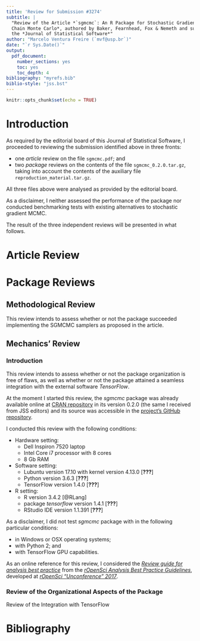 ```yaml
---
title: 'Review for Submission #3274'
subtitle: |
  "Review of the Article *`sgmcmc`: An R Package for Stochastic Gradient Markov
  Chain Monte Carlo*, authored by Baker, Fearnhead, Fox & Nemeth and submitted to
  the *Journal of Statistical Software*"
author: "Marcelo Ventura Freire (`mvf@usp.br`)"
date: "`r Sys.Date()`"
output: 
  pdf_document: 
    number_sections: yes
    toc: yes
    toc_depth: 4
bibliography: "myrefs.bib"
biblio-style: "jss.bst"
---
```


```r
knitr::opts_chunk$set(echo = TRUE)
```

# Introduction

As required by the editorial board of this Journal of Statistical Software, I proceeded to reviewing the submission identified above in three fronts: 

- one *article* review on the file `sgmcmc.pdf`; and 
- two *package* reviews on the contents of the file `sgmcmc_0.2.0.tar.gz`, taking into account the contents of the auxiliary file `reproduction_material.tar.gz`.

All three files above were analysed as provided by the editorial board.

As a disclaimer, I neither assessed the performance of the package nor conducted benchmarking tests with existing alternatives to stochastic gradient MCMC.

The result of the three independent reviews will be presented in what follows.

# Article Review



# Package Reviews

## Methodological Review

This review intends to assess whether or not the package succeeded implementing the SGMCMC samplers as proposed in the article.




## Mechanics’ Review

### Introduction

This review intends to assess whether or not the package organization is free of flaws, as well as whether or not the package attained a seamless integration with the external software *TensorFlow*.

At the moment I started this review, the *sgmcmc* package was already available online at [CRAN repository](https://cran.r-project.org/web/packages/sgmcmc/index.html) in its version 0.2.0 (the same I received from JSS editors) and its source was accessible in the [project's GitHub repository](https://github.com/STOR-i/sgmcmc).

I conducted this review with the following conditions:

- Hardware setting: 
    - Dell Inspiron 7520 laptop
    - Intel Core i7 processor with 8 cores
    - 8 Gb RAM
- Software setting:
    - Lubuntu version 17.10 with kernel version 4.13.0  [**???**]
    - Python version 3.6.3 [**???**]
    - TensorFlow version 1.4.0 [**???**]
- R setting:
    - R version 3.4.2 [@RLang]
    - package *tensorflow* version 1.4.1 [**???**]
    - RStudio IDE version 1.1.391  [**???**]

As a disclaimer, I did not test *sgmcmc* package with in the following particular conditions:

- in Windows or OSX operating systems;
- with Python 2; and
- with TensorFlow GPU capabilities.

As an online reference for this review, I considered the [*Review guide for analysis best practice*](https://docs.google.com/document/d/1OYcWJUk-MiM2C1TIHB1Rn6rXoF5fHwRX-7_C12Blx8g) from the [*rOpenSci Analysis Best Practice Guidelines*](https://github.com/ropenscilabs/checkers), developed at [*rOpenSci “Unconference” 2017*](http://unconf17.ropensci.org/).

### Review of the Organizational Aspects of the Package




Review of the Integration with TensorFlow


# Bibliography
<!-- Left blank for BibTeX output following -->
